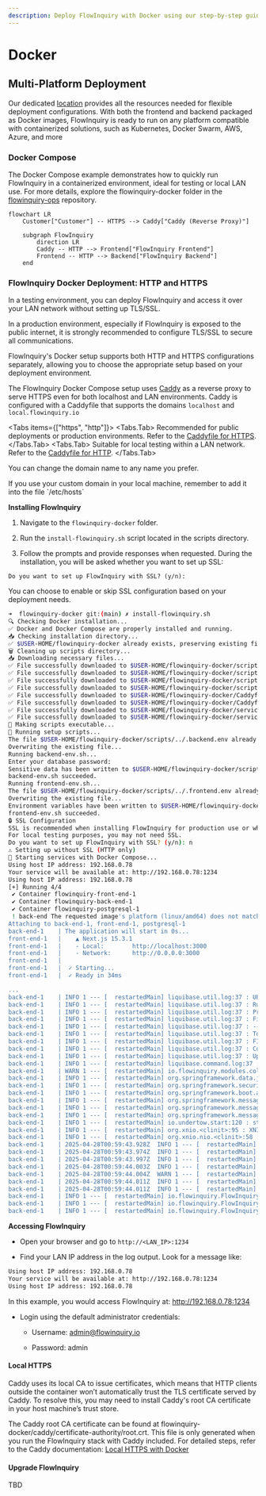 ```yaml
---
description: Deploy FlowInquiry with Docker using our step-by-step guide. Learn how to set up containers, configure environments, and run the application seamlessly.
---
```



# Docker

## Multi-Platform Deployment

Our dedicated [location](https://github.com/flowinquiry/flowinquiry/tree/main/apps/ops) provides all the resources needed for flexible deployment configurations. With both the frontend and backend packaged as
Docker images, FlowInquiry is ready to run on any platform compatible with containerized solutions, such as Kubernetes, Docker Swarm, AWS, Azure, and more

### Docker Compose

The Docker Compose example demonstrates how to quickly run FlowInquiry in a containerized environment, ideal for testing or local LAN use.
For more details, explore the flowinquiry-docker folder in the [flowinquiry-ops](https://github.com/flowinquiry/flowinquiry/tree/main/apps/ops) repository.

```mermaid
flowchart LR
    Customer["Customer"] -- HTTPS --> Caddy["Caddy (Reverse Proxy)"]

    subgraph FlowInquiry
        direction LR
        Caddy -- HTTP --> Frontend["FlowInquiry Frontend"]
        Frontend -- HTTP --> Backend["FlowInquiry Backend"]
    end
```

### FlowInquiry Docker Deployment: HTTP and HTTPS

In a testing environment, you can deploy FlowInquiry and access it over your LAN network without setting up TLS/SSL.

In a production environment, especially if FlowInquiry is exposed to the public internet, it is strongly recommended to configure TLS/SSL to secure all communications.

FlowInquiry's Docker setup supports both HTTP and HTTPS configurations separately, allowing you to choose the appropriate setup based on your deployment environment.

The FlowInquiry Docker Compose setup uses [Caddy](https://caddyserver.com/) as a reverse proxy to serve HTTPS even for both localhost and LAN environments.
Caddy is configured with a Caddyfile that supports the domains `localhost` and `local.flowinquiry.io`

<Tabs items={["https", "http"]}>
  <Tabs.Tab>
    Recommended for public deployments or production environments. Refer to the
    [Caddyfile for
    HTTPS](https://github.com/flowinquiry/flowinquiry/blob/main/apps/ops/flowinquiry-docker/Caddyfile_https).
  </Tabs.Tab>
  <Tabs.Tab>
    Suitable for local testing within a LAN network. Refer to the [Caddyfile for
    HTTP](https://github.com/flowinquiry/flowinquiry/blob/main/apps/ops/flowinquiry-docker/Caddyfile_http).
  </Tabs.Tab>
</Tabs>

You can change the domain name to any name you prefer.

<Callout type="info" emoji="ℹ️">
  If you use your custom domain in your local machine, remember to add it into
  the file `/etc/hosts`
</Callout>

**Installing FlowInquiry**

1. Navigate to the `flowinquiry-docker` folder.

2. Run the `install-flowinquiry.sh` script located in the scripts directory.

3. Follow the prompts and provide responses when requested. During the installation, you will be asked whether you want to set up SSL:

```
Do you want to set up FlowInquiry with SSL? (y/n):
```

You can choose to enable or skip SSL configuration based on your deployment needs.

```bash
➜  flowinquiry-docker git:(main) ✗ install-flowinquiry.sh
🔍 Checking Docker installation...
✅ Docker and Docker Compose are properly installed and running.
📥 Checking installation directory...
✅ $USER-HOME/flowinquiry-docker already exists, preserving existing files.
🗑️ Cleaning up scripts directory...
📥 Downloading necessary files...
✅ File successfully downloaded to $USER-HOME/flowinquiry-docker/scripts/all.sh using curl
✅ File successfully downloaded to $USER-HOME/flowinquiry-docker/scripts/shared.sh using curl
✅ File successfully downloaded to $USER-HOME/flowinquiry-docker/scripts/backend-env.sh using curl
✅ File successfully downloaded to $USER-HOME/flowinquiry-docker/scripts/frontend-env.sh using curl
✅ File successfully downloaded to $USER-HOME/flowinquiry-docker/Caddyfile_http using curl
✅ File successfully downloaded to $USER-HOME/flowinquiry-docker/Caddyfile_https using curl
✅ File successfully downloaded to $USER-HOME/flowinquiry-docker/services_http.yml using curl
✅ File successfully downloaded to $USER-HOME/flowinquiry-docker/services_https.yml using curl
🔧 Making scripts executable...
🚀 Running setup scripts...
The file $USER-HOME/flowinquiry-docker/scripts/../.backend.env already exists. Do you want to overwrite it? (y/n): y
Overwriting the existing file...
Running backend-env.sh...
Enter your database password:
Sensitive data has been written to $USER-HOME/flowinquiry-docker/scripts/../.backend.env with restricted permissions.
backend-env.sh succeeded.
Running frontend-env.sh...
The file $USER-HOME/flowinquiry-docker/scripts/../.frontend.env already exists. Do you want to overwrite it? (y/n): y
Overwriting the existing file...
Environment variables have been written to $USER-HOME/flowinquiry-docker/scripts/../.frontend.env
frontend-env.sh succeeded.
🔒 SSL Configuration
SSL is recommended when installing FlowInquiry for production use or when accessing from anywhere.
For local testing purposes, you may not need SSL.
Do you want to set up FlowInquiry with SSL? (y/n): n
⚠️ Setting up without SSL (HTTP only)
🐳 Starting services with Docker Compose...
Using host IP address: 192.168.0.78
Your service will be available at: http://192.168.0.78:1234
Using host IP address: 192.168.0.78
[+] Running 4/4
 ✔ Container flowinquiry-front-end-1                                                                                                                       Recreated                                                                                                                                                                                                                                                                                                      0.0s
 ✔ Container flowinquiry-back-end-1                                                                                                                        Recreated                                                                                                                                                                                                                                                                                                      0.1s
 ✔ Container flowinquiry-postgresql-1                                                                                                                      Recreated                                                                                                                                                                                                                                                                                                      0.0s
 ! back-end The requested image's platform (linux/amd64) does not match the detected host platform (linux/arm64/v8) and no specific platform was requested                                                                                                                                                                                                                                                                                                                0.0s
Attaching to back-end-1, front-end-1, postgresql-1
back-end-1    | The application will start in 0s...
front-end-1   |    ▲ Next.js 15.3.1
front-end-1   |    - Local:        http://localhost:3000
front-end-1   |    - Network:      http://0.0.0.0:3000
front-end-1   |
front-end-1   |  ✓ Starting...
front-end-1   |  ✓ Ready in 34ms

...
back-end-1    | INFO 1 --- [  restartedMain] liquibase.util.log:37 : UPDATE SUMMARY
back-end-1    | INFO 1 --- [  restartedMain] liquibase.util.log:37 : Run:                          0
back-end-1    | INFO 1 --- [  restartedMain] liquibase.util.log:37 : Previously run:               9
back-end-1    | INFO 1 --- [  restartedMain] liquibase.util.log:37 : Filtered out:                17
back-end-1    | INFO 1 --- [  restartedMain] liquibase.util.log:37 : -------------------------------
back-end-1    | INFO 1 --- [  restartedMain] liquibase.util.log:37 : Total change sets:           26
back-end-1    | INFO 1 --- [  restartedMain] liquibase.util.log:37 : FILTERED CHANGE SETS SUMMARY
back-end-1    | INFO 1 --- [  restartedMain] liquibase.util.log:37 : Context mismatch:            17
back-end-1    | INFO 1 --- [  restartedMain] liquibase.util.log:37 : Update summary generated
back-end-1    | INFO 1 --- [  restartedMain] liquibase.command.log:37 : Command execution complete
back-end-1    | WARN 1 --- [  restartedMain] io.flowinquiry.modules.collab.service.MailService.reloadMailSender:87 : MailService not configured. 'mail.host' or 'mail.port' is missing.
back-end-1    | INFO 1 --- [  restartedMain] org.springframework.data.jpa.repository.query.QueryEnhancerFactory.<clinit>:49 : Hibernate is in classpath; If applicable, HQL parser will be used.
back-end-1    | INFO 1 --- [  restartedMain] org.springframework.security.config.annotation.authentication.configuration.InitializeUserDetailsBeanManagerConfigurer$InitializeUserDetailsManagerConfigurer.configure:114 : Global AuthenticationManager configured with UserDetailsService bean with name appUserDetailService
back-end-1    | INFO 1 --- [  restartedMain] org.springframework.boot.actuate.endpoint.web.EndpointLinksResolver.<init>:60 : Exposing 1 endpoint beneath base path '/actuator'
back-end-1    | INFO 1 --- [  restartedMain] org.springframework.messaging.simp.broker.SimpleBrokerMessageHandler.info:117 : Starting...
back-end-1    | INFO 1 --- [  restartedMain] org.springframework.messaging.simp.broker.SimpleBrokerMessageHandler.info:117 : BrokerAvailabilityEvent[available=true, SimpleBrokerMessageHandler [org.springframework.messaging.simp.broker.DefaultSubscriptionRegistry@1db75f70]]
back-end-1    | INFO 1 --- [  restartedMain] org.springframework.messaging.simp.broker.SimpleBrokerMessageHandler.info:117 : Started.
back-end-1    | INFO 1 --- [  restartedMain] io.undertow.start:120 : starting server: Undertow - 2.3.18.Final
back-end-1    | INFO 1 --- [  restartedMain] org.xnio.<clinit>:95 : XNIO version 3.8.16.Final
back-end-1    | INFO 1 --- [  restartedMain] org.xnio.nio.<clinit>:58 : XNIO NIO Implementation Version 3.8.16.Final
back-end-1    | 2025-04-28T00:59:43.928Z  INFO 1 --- [  restartedMain] org.jboss.threads.<clinit>:55 : JBoss Threads version 3.5.0.Final
back-end-1    | 2025-04-28T00:59:43.974Z  INFO 1 --- [  restartedMain] org.springframework.boot.web.embedded.undertow.UndertowWebServer.start:121 : Undertow started on port 8080 (http) with context path '/'
back-end-1    | 2025-04-28T00:59:43.997Z  INFO 1 --- [  restartedMain] io.flowinquiry.FlowInquiryApp.logStarted:59 : Started FlowInquiryApp in 20.225 seconds (process running for 21.35)
back-end-1    | 2025-04-28T00:59:44.003Z  INFO 1 --- [  restartedMain] io.flowinquiry.health.JWTSetupChecker.run:32 : JWT secret found and ready to use
back-end-1    | 2025-04-28T00:59:44.004Z  WARN 1 --- [  restartedMain] io.flowinquiry.health.MailSetupChecker.run:28 : Email provider is not configured yet
back-end-1    | 2025-04-28T00:59:44.011Z  INFO 1 --- [  restartedMain] io.flowinquiry.FlowInquiryApp.logApplicationStartup:120 : ----------------------------------------------------------
back-end-1    | 2025-04-28T00:59:44.011Z  INFO 1 --- [  restartedMain] io.flowinquiry.FlowInquiryApp.logApplicationStartup:121 :        Application 'FlowInquiry' is running! Access URLs:
back-end-1    | INFO 1 --- [  restartedMain] io.flowinquiry.FlowInquiryApp.logApplicationStartup:122 :        Local:          http://localhost:8080/
back-end-1    | INFO 1 --- [  restartedMain] io.flowinquiry.FlowInquiryApp.logApplicationStartup:123 :        External:       http://172.18.0.4:8080/
back-end-1    | INFO 1 --- [  restartedMain] io.flowinquiry.FlowInquiryApp.logApplicationStartup:124 :        Profile(s):     prod
```

**Accessing FlowInquiry**

- Open your browser and go to `http://<LAN_IP>:1234`

- Find your LAN IP address in the log output. Look for a message like:

```bash
Using host IP address: 192.168.0.78
Your service will be available at: http://192.168.0.78:1234
Using host IP address: 192.168.0.78
```

In this example, you would access FlowInquiry at:
http://192.168.0.78:1234

- Login using the default administrator credentials:

  - Username: admin@flowinquiry.io

  - Password: admin

#### Local HTTPS

Caddy uses its local CA to issue certificates, which means that HTTP clients outside the container won’t automatically trust the TLS certificate served by Caddy.
To resolve this, you may need to install Caddy's root CA certificate in your host machine’s trust store.

The Caddy root CA certificate can be found at flowinquiry-docker/caddy/certificate-authority/root.crt. This file is only generated when you run the FlowInquiry stack
with Caddy included. For detailed steps, refer to the Caddy documentation: [Local HTTPS with Docker](https://caddyserver.com/docs/running#local-https-with-docker)

#### Upgrade FlowInquiry

TBD
